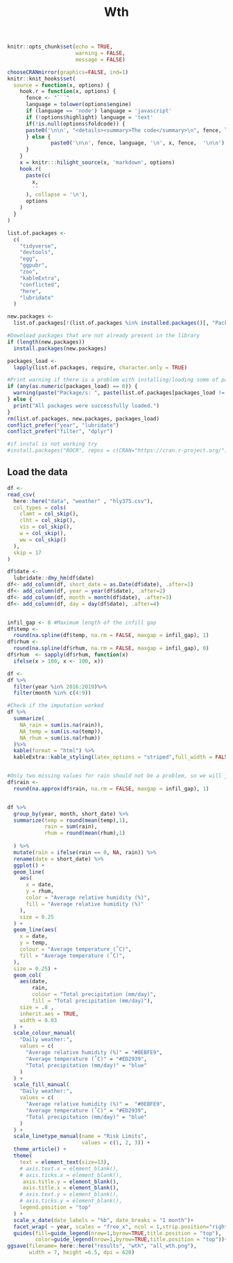 %Wth

```r
knitr::opts_chunk$set(echo = TRUE,
                      warning = FALSE,
                      message = FALSE)

chooseCRANmirror(graphics=FALSE, ind=1)
knitr::knit_hooks$set(
  source = function(x, options) {
    hook.r = function(x, options) {
      fence <- "```"
      language = tolower(options$engine)
      if (language == 'node') language = 'javascript'
      if (!options$highlight) language = 'text'
      if(!is.null(options$foldcode)) {
      paste0('\n\n', "<details><summary>The code</summary>\n", fence, language, '\n', x, fence,  '\n\n', "</details>\n")
      } else {
              paste0('\n\n', fence, language, '\n', x, fence,  '\n\n')
      }
    }
    x = knitr:::hilight_source(x, 'markdown', options)
    hook.r(
      paste(c(
        x, 
        ''
      ), collapse = '\n'), 
      options
    )
  }
)

```

```r
list.of.packages <-
  c(
    "tidyverse",
    "devtools",
    "egg",
    "ggpubr",
    "zoo",
    "kableExtra",
    "conflicted",
    "here",
    "lubridate"
  )

new.packages <-
  list.of.packages[!(list.of.packages %in% installed.packages()[, "Package"])]

#Download packages that are not already present in the library
if (length(new.packages))
  install.packages(new.packages)

packages_load <-
  lapply(list.of.packages, require, character.only = TRUE)

#Print warning if there is a problem with installing/loading some of packages
if (any(as.numeric(packages_load) == 0)) {
  warning(paste("Package/s: ", paste(list.of.packages[packages_load != TRUE], sep = ", "), "not loaded!"))
} else {
  print("All packages were successfully loaded.")
}
rm(list.of.packages, new.packages, packages_load)
conflict_prefer("year", "lubridate")
conflict_prefer("filter", "dplyr")

#if instal is not working try 
#install.packages("ROCR", repos = c(CRAN="https://cran.r-project.org/"))
```


## Load the data
 
```r
df <- 
read_csv(
  here::here("data", "weather" , "hly375.csv"),
  col_types = cols(
    clamt = col_skip(),
    clht = col_skip(),
    vis = col_skip(),
    w = col_skip(),
    ww = col_skip()
  ),
  skip = 17
)

df$date <-
  lubridate::dmy_hm(df$date)
df<- add_column(df, short_date = as.Date(df$date), .after=1)
df<- add_column(df, year = year(df$date), .after=2)
df<- add_column(df, month = month(df$date), .after=3)
df<- add_column(df, day = day(df$date), .after=4)


infil_gap <- 8 #Maximum length of the infill gap
df$temp <-
  round(na.spline(df$temp, na.rm = FALSE, maxgap = infil_gap), 1)
df$rhum <-
  round(na.spline(df$rhum, na.rm = FALSE, maxgap = infil_gap), 0)
df$rhum  <- sapply(df$rhum, function(x)
  ifelse(x > 100, x <- 100, x))

df <- 
df %>% 
  filter(year %in% 2016:2019)%>%
  filter(month %in% c(4:9)) 

#Check if the imputation worked
df %>%
  summarize(
    NA_rain = sum(is.na(rain)),
    NA_temp = sum(is.na(temp)),
    NA_rhum = sum(is.na(rhum))
  )%>% 
  kable(format = "html") %>% 
  kableExtra::kable_styling(latex_options = "striped",full_width = FALSE)


#Only two missing values for rain should not be a problem, so we will just do a linear interpolation
df$rain <- 
  round(na.approx(df$rain, na.rm = FALSE, maxgap = infil_gap), 1)


df %>%
  group_by(year, month, short_date) %>% 
  summarize(temp = round(mean(temp),1),
            rain = sum(rain),
            rhum = round(mean(rhum),1)
            
  ) %>%
  mutate(rain = ifelse(rain == 0, NA, rain)) %>% 
  rename(date = short_date) %>% 
  ggplot() +
  geom_line(
    aes(
      x = date,
      y = rhum,
      color = "Average relative humidity (%)",
      fill = "Average relative humidity (%)"
    ),
    size = 0.25
  ) +
  geom_line(aes(
    x = date,
    y = temp,
    colour = "Average temperature (˚C)",
    fill = "Average temperature (˚C)",
  ),
  size = 0.25) +
  geom_col(
    aes(date,
        rain,
        colour = "Total precipitation (mm/day)",
        fill = "Total precipitation (mm/day)"),
    size = .8 ,
    inherit.aes = TRUE,
    width = 0.03
  ) +
  scale_colour_manual(
    "Daily weather:",
    values = c(
      "Average relative humidity (%)" = "#0EBFE9",
      "Average temperature (˚C)" = "#ED2939",
      "Total precipitation (mm/day)" = "blue"
    )
  ) +
  scale_fill_manual(
    "Daily weather:",
    values = c(
      "Average relative humidity (%)" =  "#0EBFE9",
      "Average temperature (˚C)" = "#ED2939",
      "Total precipitation (mm/day)" = "blue"
    )
  ) +
  scale_linetype_manual(name = "Risk Limits",
                        values = c(1, 2, 3)) +
  theme_article() +
  theme(
    text = element_text(size=13),
    # axis.text.x = element_blank(),
    # axis.ticks.x = element_blank(),
     axis.title.y = element_blank(),
     axis.title.x = element_blank(),
    # axis.text.y = element_blank(),
    # axis.ticks.y = element_blank(),
    legend.position = "top"
  ) +
  scale_x_date(date_labels = "%b", date_breaks = "1 month")+
  facet_wrap( ~ year, scales = "free_x", ncol = 1,strip.position="right") +
  guides(fill=guide_legend(nrow=1,byrow=TRUE,title.position = "top"),
         color=guide_legend(nrow=1,byrow=TRUE,title.position = "top"))+
ggsave(filename= here::here("results", "wth", "all_wth.png"), 
       width = 7, height =6.5, dpi = 620)

```
